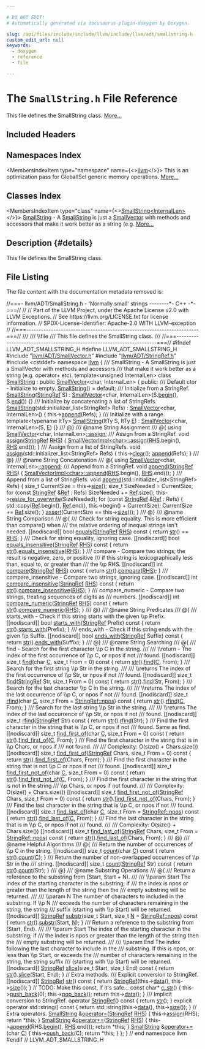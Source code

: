 ```yaml
---

# DO NOT EDIT!
# Automatically generated via docusaurus-plugin-doxygen by Doxygen.

slug: /api/files/include/include/llvm/include/llvm/adt/smallstring-h
custom_edit_url: null
keywords:
  - doxygen
  - reference
  - file

---
```





# The `SmallString.h` File Reference

<DoxygenPage pluginConfig={pluginConfig}>

This file defines the SmallString class. <a href="#details">More...</a>

## Included Headers

<IncludesList>
<IncludesListItem
  filePath="llvm/ADT/SmallVector.h"
  permalink="/docs/api/files/include/include/llvm/include/llvm/adt/smallvector-h"
  isLocal="true" />
<IncludesListItem
  filePath="llvm/ADT/StringRef.h"
  permalink="/docs/api/files/include/include/llvm/include/llvm/adt/stringref-h"
  isLocal="true" />
<IncludesListItem
  filePath="cstddef"
  permalink=""
  isLocal="false" />
</IncludesList>

## Namespaces Index

<MembersIndex>

<MembersIndexItem
  type="namespace"
  name={<><a href="/docs/api/namespaces/llvm">llvm</a></>}>
This is an optimization pass for GlobalISel generic memory operations. <a href="/docs/api/namespaces/llvm/#details">More...</a>
</MembersIndexItem>

</MembersIndex>

## Classes Index

<MembersIndex>

<MembersIndexItem
  type="class"
  name={<><a href="/docs/api/classes/llvm/smallstring">SmallString&lt;InternalLen&gt;</a></>}>
<a href="/docs/api/classes/llvm/smallstring">SmallString</a> - A <a href="/docs/api/classes/llvm/smallstring">SmallString</a> is just a <a href="/docs/api/classes/llvm/smallvector">SmallVector</a> with methods and accessors that make it work better as a string (e.g. <a href="/docs/api/classes/llvm/smallstring/#details">More...</a>
</MembersIndexItem>

</MembersIndex>

## Description {#details}

This file defines the SmallString class.

## File Listing

The file content with the documentation metadata removed is:

<ProgramListing>

<Link id="l00001" /><CodeLine lineNumber="1"><Highlight kind="comment">//===- llvm/ADT/SmallString.h - &#39;Normally small&#39; strings --------&#42;- C++ -&#42;-===//</Highlight><Highlight kind="normal"></Highlight></CodeLine>
<Link id="l00002" /><CodeLine lineNumber="2"><Highlight kind="normal"></Highlight><Highlight kind="comment">//</Highlight><Highlight kind="normal"></Highlight></CodeLine>
<Link id="l00003" /><CodeLine lineNumber="3"><Highlight kind="normal"></Highlight><Highlight kind="comment">// Part of the LLVM Project, under the Apache License v2.0 with LLVM Exceptions.</Highlight><Highlight kind="normal"></Highlight></CodeLine>
<Link id="l00004" /><CodeLine lineNumber="4"><Highlight kind="normal"></Highlight><Highlight kind="comment">// See https://llvm.org/LICENSE.txt for license information.</Highlight><Highlight kind="normal"></Highlight></CodeLine>
<Link id="l00005" /><CodeLine lineNumber="5"><Highlight kind="normal"></Highlight><Highlight kind="comment">// SPDX-License-Identifier: Apache-2.0 WITH LLVM-exception</Highlight><Highlight kind="normal"></Highlight></CodeLine>
<Link id="l00006" /><CodeLine lineNumber="6"><Highlight kind="normal"></Highlight><Highlight kind="comment">//</Highlight><Highlight kind="normal"></Highlight></CodeLine>
<Link id="l00007" /><CodeLine lineNumber="7"><Highlight kind="normal"></Highlight><Highlight kind="comment">//===----------------------------------------------------------------------===//</Highlight><Highlight kind="comment"></Highlight></CodeLine>
<Link id="l00008" /><CodeLine lineNumber="8"><Highlight kind="comment">///</Highlight></CodeLine>
<Link id="l00009" /><CodeLine lineNumber="9"><Highlight kind="comment">/// \\file</Highlight></CodeLine>
<Link id="l00010" /><CodeLine lineNumber="10"><Highlight kind="comment">/// This file defines the SmallString class.</Highlight></CodeLine>
<Link id="l00011" /><CodeLine lineNumber="11"><Highlight kind="comment">///</Highlight><Highlight kind="normal"></Highlight></CodeLine>
<Link id="l00012" /><CodeLine lineNumber="12"><Highlight kind="normal"></Highlight><Highlight kind="comment">//===----------------------------------------------------------------------===//</Highlight><Highlight kind="normal"></Highlight></CodeLine>
<Link id="l00013" /><CodeLine lineNumber="13"><Highlight kind="normal"></Highlight></CodeLine>
<Link id="l00014" /><CodeLine lineNumber="14"><Highlight kind="normal"></Highlight><Highlight kind="preprocessor">#ifndef LLVM&#95;ADT&#95;SMALLSTRING&#95;H</Highlight><Highlight kind="normal"></Highlight></CodeLine>
<Link id="l00015" /><CodeLine lineNumber="15"><Highlight kind="normal"></Highlight><Highlight kind="preprocessor">#define LLVM&#95;ADT&#95;SMALLSTRING&#95;H</Highlight><Highlight kind="normal"></Highlight></CodeLine>
<Link id="l00016" /><CodeLine lineNumber="16"><Highlight kind="normal"></Highlight></CodeLine>
<Link id="l00017" /><CodeLine lineNumber="17"><Highlight kind="normal"></Highlight><Highlight kind="preprocessor">#include &quot;<a href="/docs/api/files/include/include/llvm/include/llvm/adt/smallvector-h">llvm/ADT/SmallVector.h</a>&quot;</Highlight><Highlight kind="normal"></Highlight></CodeLine>
<Link id="l00018" /><CodeLine lineNumber="18"><Highlight kind="normal"></Highlight><Highlight kind="preprocessor">#include &quot;<a href="/docs/api/files/include/include/llvm/include/llvm/adt/stringref-h">llvm/ADT/StringRef.h</a>&quot;</Highlight><Highlight kind="normal"></Highlight></CodeLine>
<Link id="l00019" /><CodeLine lineNumber="19"><Highlight kind="normal"></Highlight><Highlight kind="preprocessor">#include &lt;cstddef&gt;</Highlight><Highlight kind="normal"></Highlight></CodeLine>
<Link id="l00020" /><CodeLine lineNumber="20"><Highlight kind="normal"></Highlight></CodeLine>
<Link id="l00021" /><CodeLine lineNumber="21"><Highlight kind="normal"></Highlight><Highlight kind="keyword">namespace </Highlight><Highlight kind="normal"><a href="/docs/api/namespaces/llvm">llvm</a> &#123;</Highlight></CodeLine>
<Link id="l00022" /><CodeLine lineNumber="22"><Highlight kind="normal"></Highlight><Highlight kind="comment"></Highlight></CodeLine>
<Link id="l00023" /><CodeLine lineNumber="23"><Highlight kind="comment">/// SmallString - A SmallString is just a SmallVector with methods and accessors</Highlight></CodeLine>
<Link id="l00024" /><CodeLine lineNumber="24"><Highlight kind="comment">/// that make it work better as a string (e.g. operator+ etc).</Highlight><Highlight kind="normal"></Highlight></CodeLine>
<Link id="l00025" /><CodeLine lineNumber="25"><Highlight kind="normal"></Highlight><Highlight kind="keyword">template</Highlight><Highlight kind="normal">&lt;</Highlight><Highlight kind="keywordtype">unsigned</Highlight><Highlight kind="normal"> InternalLen&gt;</Highlight></CodeLine>
<Link id="l00026" /><CodeLine lineNumber="26" lineLink="/docs/api/classes/llvm/smallstring"><Highlight kind="normal"></Highlight><Highlight kind="keyword">class </Highlight><Highlight kind="normal"><a href="/docs/api/classes/llvm/smallstring/#a5a87b6df67deb0ab86a26be681811eed">SmallString</a> : </Highlight><Highlight kind="keyword">public</Highlight><Highlight kind="normal"> <a href="/docs/api/classes/llvm/smallvector/#a3c60758d71502ce394548f12077937ea">SmallVector</a>&lt;char, InternalLen&gt; &#123;</Highlight></CodeLine>
<Link id="l00027" /><CodeLine lineNumber="27"><Highlight kind="normal"></Highlight><Highlight kind="keyword">public</Highlight><Highlight kind="normal">:</Highlight><Highlight kind="comment"></Highlight></CodeLine>
<Link id="l00028" /><CodeLine lineNumber="28"><Highlight kind="comment">  /// Default ctor - Initialize to empty.</Highlight><Highlight kind="normal"></Highlight></CodeLine>
<Link id="l00029" /><CodeLine lineNumber="29" lineLink="/docs/api/classes/llvm/smallstring/#a5a87b6df67deb0ab86a26be681811eed"><Highlight kind="normal">  <a href="/docs/api/classes/llvm/smallstring/#a5a87b6df67deb0ab86a26be681811eed">SmallString</a>() = </Highlight><Highlight kind="keywordflow">default</Highlight><Highlight kind="normal">;</Highlight></CodeLine>
<Link id="l00030" /><CodeLine lineNumber="30"><Highlight kind="normal"></Highlight><Highlight kind="comment"></Highlight></CodeLine>
<Link id="l00031" /><CodeLine lineNumber="31"><Highlight kind="comment">  /// Initialize from a StringRef.</Highlight><Highlight kind="normal"></Highlight></CodeLine>
<Link id="l00032" /><CodeLine lineNumber="32" lineLink="/docs/api/classes/llvm/smallstring/#a323c9b7cc38fba25a59541b4c9336c62"><Highlight kind="normal">  <a href="/docs/api/classes/llvm/smallstring/#a323c9b7cc38fba25a59541b4c9336c62">SmallString</a>(<a href="/docs/api/classes/llvm/stringref">StringRef</a> S) : <a href="/docs/api/classes/llvm/smallvector/#a3c60758d71502ce394548f12077937ea">SmallVector</a>&lt;char, InternalLen&gt;(S.<a href="/docs/api/classes/llvm/smallvectortemplatecommon/#a8a045d250952c0867382a9840ee18fdf">begin</a>(), S.<a href="/docs/api/classes/llvm/smallvectortemplatecommon/#a075e34e98605d0e7c289763a104869ac">end</a>()) &#123;&#125;</Highlight></CodeLine>
<Link id="l00033" /><CodeLine lineNumber="33"><Highlight kind="normal"></Highlight><Highlight kind="comment"></Highlight></CodeLine>
<Link id="l00034" /><CodeLine lineNumber="34"><Highlight kind="comment">  /// Initialize by concatenating a list of StringRefs.</Highlight><Highlight kind="normal"></Highlight></CodeLine>
<Link id="l00035" /><CodeLine lineNumber="35" lineLink="/docs/api/classes/llvm/smallstring/#af5506265736f3dd65b69c378a216aa6a"><Highlight kind="normal">  <a href="/docs/api/classes/llvm/smallstring/#af5506265736f3dd65b69c378a216aa6a">SmallString</a>(std::initializer&#95;list&lt;StringRef&gt; Refs)</Highlight></CodeLine>
<Link id="l00036" /><CodeLine lineNumber="36"><Highlight kind="normal">      : <a href="/docs/api/classes/llvm/smallvector/#a3c60758d71502ce394548f12077937ea">SmallVector</a>&lt;char, InternalLen&gt;() &#123;</Highlight></CodeLine>
<Link id="l00037" /><CodeLine lineNumber="37"><Highlight kind="normal">    this-&gt;<a href="/docs/api/classes/llvm/smallstring/#ac22cf1a1c08b7ccaefc51508536312a4">append</a>(Refs);</Highlight></CodeLine>
<Link id="l00038" /><CodeLine lineNumber="38"><Highlight kind="normal">  &#125;</Highlight></CodeLine>
<Link id="l00039" /><CodeLine lineNumber="39"><Highlight kind="normal"></Highlight><Highlight kind="comment"></Highlight></CodeLine>
<Link id="l00040" /><CodeLine lineNumber="40"><Highlight kind="comment">  /// Initialize with a range.</Highlight><Highlight kind="normal"></Highlight></CodeLine>
<Link id="l00041" /><CodeLine lineNumber="41"><Highlight kind="normal">  </Highlight><Highlight kind="keyword">template</Highlight><Highlight kind="normal">&lt;</Highlight><Highlight kind="keyword">typename</Highlight><Highlight kind="normal"> ItTy&gt;</Highlight></CodeLine>
<Link id="l00042" /><CodeLine lineNumber="42" lineLink="/docs/api/classes/llvm/smallstring/#ac364a1bda29082a5d72c80f79256a677"><Highlight kind="normal">  <a href="/docs/api/classes/llvm/smallstring/#ac364a1bda29082a5d72c80f79256a677">SmallString</a>(ItTy S, ItTy <a href="/docs/api/files/lib/lib/ir/builtingcs-cpp/#abb2b3a60ccc38a28239e19a1646e0c8a">E</a>) : <a href="/docs/api/classes/llvm/smallvector/#a3c60758d71502ce394548f12077937ea">SmallVector</a>&lt;char, InternalLen&gt;(S, <a href="/docs/api/files/lib/lib/ir/builtingcs-cpp/#abb2b3a60ccc38a28239e19a1646e0c8a">E</a>) &#123;&#125;</Highlight></CodeLine>
<Link id="l00043" /><CodeLine lineNumber="43"><Highlight kind="normal"></Highlight><Highlight kind="comment"></Highlight></CodeLine>
<Link id="l00044" /><CodeLine lineNumber="44"><Highlight kind="comment">  /// @&#125;</Highlight></CodeLine>
<Link id="l00045" /><CodeLine lineNumber="45"><Highlight kind="comment">  /// @name String Assignment</Highlight></CodeLine>
<Link id="l00046" /><CodeLine lineNumber="46"><Highlight kind="comment">  /// @&#123;</Highlight><Highlight kind="normal"></Highlight></CodeLine>
<Link id="l00047" /><CodeLine lineNumber="47"><Highlight kind="normal"></Highlight></CodeLine>
<Link id="l00048" /><CodeLine lineNumber="48"><Highlight kind="normal">  </Highlight><Highlight kind="keyword">using </Highlight><Highlight kind="normal"><a href="/docs/api/classes/llvm/smallvector">SmallVector</a>&lt;char, InternalLen&gt;<a href="/docs/api/classes/llvm/smallstring/#aaa43ee1aca8e227bc01f1d8074d8742f">::assign</a>;</Highlight></CodeLine>
<Link id="l00049" /><CodeLine lineNumber="49"><Highlight kind="normal"></Highlight><Highlight kind="comment"></Highlight></CodeLine>
<Link id="l00050" /><CodeLine lineNumber="50"><Highlight kind="comment">  /// Assign from a StringRef.</Highlight><Highlight kind="normal"></Highlight></CodeLine>
<Link id="l00051" /><CodeLine lineNumber="51" lineLink="/docs/api/classes/llvm/smallstring/#aaa43ee1aca8e227bc01f1d8074d8742f"><Highlight kind="normal">  </Highlight><Highlight kind="keywordtype">void</Highlight><Highlight kind="normal"> <a href="/docs/api/classes/llvm/smallstring/#aaa43ee1aca8e227bc01f1d8074d8742f">assign</a>(<a href="/docs/api/classes/llvm/stringref">StringRef</a> <a href="/docs/api/files/lib/lib/target/lib/target/x86/x86partialreduction-cpp/#a87b8bfbbe9d8f7146d7f20a5fb42efd0">RHS</a>) &#123;</Highlight></CodeLine>
<Link id="l00052" /><CodeLine lineNumber="52"><Highlight kind="normal">    <a href="/docs/api/classes/llvm/smallvectorimpl/#a38c50aa8e3e9588f4f968c2e03a0cee0">SmallVectorImpl&lt;char&gt;::assign</a>(<a href="/docs/api/files/lib/lib/target/lib/target/x86/x86partialreduction-cpp/#a87b8bfbbe9d8f7146d7f20a5fb42efd0">RHS</a>.begin(), <a href="/docs/api/files/lib/lib/target/lib/target/x86/x86partialreduction-cpp/#a87b8bfbbe9d8f7146d7f20a5fb42efd0">RHS</a>.end());</Highlight></CodeLine>
<Link id="l00053" /><CodeLine lineNumber="53"><Highlight kind="normal">  &#125;</Highlight></CodeLine>
<Link id="l00054" /><CodeLine lineNumber="54"><Highlight kind="normal"></Highlight><Highlight kind="comment"></Highlight></CodeLine>
<Link id="l00055" /><CodeLine lineNumber="55"><Highlight kind="comment">  /// Assign from a list of StringRefs.</Highlight><Highlight kind="normal"></Highlight></CodeLine>
<Link id="l00056" /><CodeLine lineNumber="56" lineLink="/docs/api/classes/llvm/smallstring/#a58c641ba5b6900af15d20bb4faee9365"><Highlight kind="normal">  </Highlight><Highlight kind="keywordtype">void</Highlight><Highlight kind="normal"> <a href="/docs/api/classes/llvm/smallstring/#a58c641ba5b6900af15d20bb4faee9365">assign</a>(std::initializer&#95;list&lt;StringRef&gt; Refs) &#123;</Highlight></CodeLine>
<Link id="l00057" /><CodeLine lineNumber="57"><Highlight kind="normal">    this-&gt;<a href="/docs/api/classes/llvm/smallvectorimpl/#aac0ea55010b7b1a301e65a0baea057aa">clear</a>();</Highlight></CodeLine>
<Link id="l00058" /><CodeLine lineNumber="58"><Highlight kind="normal">    <a href="/docs/api/classes/llvm/smallstring/#ac22cf1a1c08b7ccaefc51508536312a4">append</a>(Refs);</Highlight></CodeLine>
<Link id="l00059" /><CodeLine lineNumber="59"><Highlight kind="normal">  &#125;</Highlight></CodeLine>
<Link id="l00060" /><CodeLine lineNumber="60"><Highlight kind="normal"></Highlight><Highlight kind="comment"></Highlight></CodeLine>
<Link id="l00061" /><CodeLine lineNumber="61"><Highlight kind="comment">  /// @&#125;</Highlight></CodeLine>
<Link id="l00062" /><CodeLine lineNumber="62"><Highlight kind="comment">  /// @name String Concatenation</Highlight></CodeLine>
<Link id="l00063" /><CodeLine lineNumber="63"><Highlight kind="comment">  /// @&#123;</Highlight><Highlight kind="normal"></Highlight></CodeLine>
<Link id="l00064" /><CodeLine lineNumber="64"><Highlight kind="normal"></Highlight></CodeLine>
<Link id="l00065" /><CodeLine lineNumber="65"><Highlight kind="normal">  </Highlight><Highlight kind="keyword">using </Highlight><Highlight kind="normal"><a href="/docs/api/classes/llvm/smallvector">SmallVector</a>&lt;char, InternalLen&gt;<a href="/docs/api/classes/llvm/smallstring/#ac22cf1a1c08b7ccaefc51508536312a4">::append</a>;</Highlight></CodeLine>
<Link id="l00066" /><CodeLine lineNumber="66"><Highlight kind="normal"></Highlight><Highlight kind="comment"></Highlight></CodeLine>
<Link id="l00067" /><CodeLine lineNumber="67"><Highlight kind="comment">  /// Append from a StringRef.</Highlight><Highlight kind="normal"></Highlight></CodeLine>
<Link id="l00068" /><CodeLine lineNumber="68" lineLink="/docs/api/classes/llvm/smallstring/#ac22cf1a1c08b7ccaefc51508536312a4"><Highlight kind="normal">  </Highlight><Highlight kind="keywordtype">void</Highlight><Highlight kind="normal"> <a href="/docs/api/classes/llvm/smallstring/#ac22cf1a1c08b7ccaefc51508536312a4">append</a>(<a href="/docs/api/classes/llvm/stringref">StringRef</a> <a href="/docs/api/files/lib/lib/target/lib/target/x86/x86partialreduction-cpp/#a87b8bfbbe9d8f7146d7f20a5fb42efd0">RHS</a>) &#123;</Highlight></CodeLine>
<Link id="l00069" /><CodeLine lineNumber="69"><Highlight kind="normal">    <a href="/docs/api/classes/llvm/smallvectorimpl/#a7efd1f0c1206d95e4fe01a9b49a57b82">SmallVectorImpl&lt;char&gt;::append</a>(<a href="/docs/api/files/lib/lib/target/lib/target/x86/x86partialreduction-cpp/#a87b8bfbbe9d8f7146d7f20a5fb42efd0">RHS</a>.begin(), <a href="/docs/api/files/lib/lib/target/lib/target/x86/x86partialreduction-cpp/#a87b8bfbbe9d8f7146d7f20a5fb42efd0">RHS</a>.end());</Highlight></CodeLine>
<Link id="l00070" /><CodeLine lineNumber="70"><Highlight kind="normal">  &#125;</Highlight></CodeLine>
<Link id="l00071" /><CodeLine lineNumber="71"><Highlight kind="normal"></Highlight><Highlight kind="comment"></Highlight></CodeLine>
<Link id="l00072" /><CodeLine lineNumber="72"><Highlight kind="comment">  /// Append from a list of StringRefs.</Highlight><Highlight kind="normal"></Highlight></CodeLine>
<Link id="l00073" /><CodeLine lineNumber="73" lineLink="/docs/api/classes/llvm/smallstring/#a971504411945012a55fb2b0896bd8bd1"><Highlight kind="normal">  </Highlight><Highlight kind="keywordtype">void</Highlight><Highlight kind="normal"> <a href="/docs/api/classes/llvm/smallstring/#a971504411945012a55fb2b0896bd8bd1">append</a>(std::initializer&#95;list&lt;StringRef&gt; Refs) &#123;</Highlight></CodeLine>
<Link id="l00074" /><CodeLine lineNumber="74"><Highlight kind="normal">    </Highlight><Highlight kind="keywordtype">size&#95;t</Highlight><Highlight kind="normal"> CurrentSize = this-&gt;<a href="/docs/api/files/lib/lib/target/lib/target/nvptx/nvvmreflect-cpp/#ac934769d93af95250952646a3829df4c">size</a>();</Highlight></CodeLine>
<Link id="l00075" /><CodeLine lineNumber="75"><Highlight kind="normal">    </Highlight><Highlight kind="keywordtype">size&#95;t</Highlight><Highlight kind="normal"> SizeNeeded = CurrentSize;</Highlight></CodeLine>
<Link id="l00076" /><CodeLine lineNumber="76"><Highlight kind="normal">    </Highlight><Highlight kind="keywordflow">for</Highlight><Highlight kind="normal"> (</Highlight><Highlight kind="keyword">const</Highlight><Highlight kind="normal"> <a href="/docs/api/classes/llvm/stringref">StringRef</a> &amp;<a href="/docs/api/namespaces/llvm/#a9db8c44b250b90e3ab7e4d144e7c9c2ea60baadb22e80b147e4885ad16760e569">Ref</a> : Refs)</Highlight></CodeLine>
<Link id="l00077" /><CodeLine lineNumber="77"><Highlight kind="normal">      SizeNeeded += <a href="/docs/api/namespaces/llvm/#a9db8c44b250b90e3ab7e4d144e7c9c2ea60baadb22e80b147e4885ad16760e569">Ref</a>.size();</Highlight></CodeLine>
<Link id="l00078" /><CodeLine lineNumber="78"><Highlight kind="normal">    this-&gt;<a href="/docs/api/classes/llvm/smallvectorimpl/#a061dce43d38a8693a30aa71027b7eaad">resize&#95;for&#95;overwrite</a>(SizeNeeded);</Highlight></CodeLine>
<Link id="l00079" /><CodeLine lineNumber="79"><Highlight kind="normal">    </Highlight><Highlight kind="keywordflow">for</Highlight><Highlight kind="normal"> (</Highlight><Highlight kind="keyword">const</Highlight><Highlight kind="normal"> <a href="/docs/api/classes/llvm/stringref">StringRef</a> &amp;<a href="/docs/api/namespaces/llvm/#a9db8c44b250b90e3ab7e4d144e7c9c2ea60baadb22e80b147e4885ad16760e569">Ref</a> : Refs) &#123;</Highlight></CodeLine>
<Link id="l00080" /><CodeLine lineNumber="80"><Highlight kind="normal">      std::copy(<a href="/docs/api/namespaces/llvm/#a9db8c44b250b90e3ab7e4d144e7c9c2ea60baadb22e80b147e4885ad16760e569">Ref</a>.begin(), <a href="/docs/api/namespaces/llvm/#a9db8c44b250b90e3ab7e4d144e7c9c2ea60baadb22e80b147e4885ad16760e569">Ref</a>.end(), this-&gt;begin() + CurrentSize);</Highlight></CodeLine>
<Link id="l00081" /><CodeLine lineNumber="81"><Highlight kind="normal">      CurrentSize += <a href="/docs/api/namespaces/llvm/#a9db8c44b250b90e3ab7e4d144e7c9c2ea60baadb22e80b147e4885ad16760e569">Ref</a>.size();</Highlight></CodeLine>
<Link id="l00082" /><CodeLine lineNumber="82"><Highlight kind="normal">    &#125;</Highlight></CodeLine>
<Link id="l00083" /><CodeLine lineNumber="83"><Highlight kind="normal">    <a href="/docs/api/files/lib/lib/target/lib/target/amdgpu/silowercontrolflow-cpp/#a4868c5d81c5ccc98c47aeab6244346a0">assert</a>(CurrentSize == this-&gt;<a href="/docs/api/files/lib/lib/target/lib/target/nvptx/nvvmreflect-cpp/#ac934769d93af95250952646a3829df4c">size</a>());</Highlight></CodeLine>
<Link id="l00084" /><CodeLine lineNumber="84"><Highlight kind="normal">  &#125;</Highlight></CodeLine>
<Link id="l00085" /><CodeLine lineNumber="85"><Highlight kind="normal"></Highlight><Highlight kind="comment"></Highlight></CodeLine>
<Link id="l00086" /><CodeLine lineNumber="86"><Highlight kind="comment">  /// @&#125;</Highlight></CodeLine>
<Link id="l00087" /><CodeLine lineNumber="87"><Highlight kind="comment">  /// @name String Comparison</Highlight></CodeLine>
<Link id="l00088" /><CodeLine lineNumber="88"><Highlight kind="comment">  /// @&#123;</Highlight><Highlight kind="normal"></Highlight></CodeLine>
<Link id="l00089" /><CodeLine lineNumber="89"><Highlight kind="normal"></Highlight><Highlight kind="comment"></Highlight></CodeLine>
<Link id="l00090" /><CodeLine lineNumber="90"><Highlight kind="comment">  /// Check for string equality.  This is more efficient than compare() when</Highlight></CodeLine>
<Link id="l00091" /><CodeLine lineNumber="91"><Highlight kind="comment">  /// the relative ordering of inequal strings isn&#39;t needed.</Highlight><Highlight kind="normal"></Highlight></CodeLine>
<Link id="l00092" /><CodeLine lineNumber="92" lineLink="/docs/api/classes/llvm/smallstring/#a76161f70e45106ec0f5eb486b511d5be"><Highlight kind="normal">  &#91;&#91;nodiscard&#93;&#93; </Highlight><Highlight kind="keywordtype">bool</Highlight><Highlight kind="normal"> <a href="/docs/api/classes/llvm/smallstring/#a76161f70e45106ec0f5eb486b511d5be">equals</a>(<a href="/docs/api/classes/llvm/stringref">StringRef</a> <a href="/docs/api/files/lib/lib/target/lib/target/x86/x86partialreduction-cpp/#a87b8bfbbe9d8f7146d7f20a5fb42efd0">RHS</a>)</Highlight><Highlight kind="keyword"> const </Highlight><Highlight kind="normal">&#123; </Highlight><Highlight kind="keywordflow">return</Highlight><Highlight kind="normal"> <a href="/docs/api/classes/llvm/smallstring/#af5dd7241878be5eed07736eb156bb10b">str</a>() == <a href="/docs/api/files/lib/lib/target/lib/target/x86/x86partialreduction-cpp/#a87b8bfbbe9d8f7146d7f20a5fb42efd0">RHS</a>; &#125;</Highlight></CodeLine>
<Link id="l00093" /><CodeLine lineNumber="93"><Highlight kind="normal"></Highlight><Highlight kind="comment"></Highlight></CodeLine>
<Link id="l00094" /><CodeLine lineNumber="94"><Highlight kind="comment">  /// Check for string equality, ignoring case.</Highlight><Highlight kind="normal"></Highlight></CodeLine>
<Link id="l00095" /><CodeLine lineNumber="95" lineLink="/docs/api/classes/llvm/smallstring/#ab2316bb8a6ff1ce90efe6cff6d32c3f3"><Highlight kind="normal">  &#91;&#91;nodiscard&#93;&#93; </Highlight><Highlight kind="keywordtype">bool</Highlight><Highlight kind="normal"> <a href="/docs/api/classes/llvm/smallstring/#ab2316bb8a6ff1ce90efe6cff6d32c3f3">equals&#95;insensitive</a>(<a href="/docs/api/classes/llvm/stringref">StringRef</a> <a href="/docs/api/files/lib/lib/target/lib/target/x86/x86partialreduction-cpp/#a87b8bfbbe9d8f7146d7f20a5fb42efd0">RHS</a>)</Highlight><Highlight kind="keyword"> const </Highlight><Highlight kind="normal">&#123;</Highlight></CodeLine>
<Link id="l00096" /><CodeLine lineNumber="96"><Highlight kind="normal">    </Highlight><Highlight kind="keywordflow">return</Highlight><Highlight kind="normal"> <a href="/docs/api/classes/llvm/smallstring/#af5dd7241878be5eed07736eb156bb10b">str</a>().<a href="/docs/api/classes/llvm/stringref/#ae46058c90a3c703357331a6501b32f1c">equals&#95;insensitive</a>(<a href="/docs/api/files/lib/lib/target/lib/target/x86/x86partialreduction-cpp/#a87b8bfbbe9d8f7146d7f20a5fb42efd0">RHS</a>);</Highlight></CodeLine>
<Link id="l00097" /><CodeLine lineNumber="97"><Highlight kind="normal">  &#125;</Highlight></CodeLine>
<Link id="l00098" /><CodeLine lineNumber="98"><Highlight kind="normal"></Highlight><Highlight kind="comment"></Highlight></CodeLine>
<Link id="l00099" /><CodeLine lineNumber="99"><Highlight kind="comment">  /// compare - Compare two strings; the result is negative, zero, or positive</Highlight></CodeLine>
<Link id="l00100" /><CodeLine lineNumber="100"><Highlight kind="comment">  /// if this string is lexicographically less than, equal to, or greater than</Highlight></CodeLine>
<Link id="l00101" /><CodeLine lineNumber="101"><Highlight kind="comment">  /// the \\p RHS.</Highlight><Highlight kind="normal"></Highlight></CodeLine>
<Link id="l00102" /><CodeLine lineNumber="102" lineLink="/docs/api/classes/llvm/smallstring/#ab92cd5fe523c73c94aafcd295688606c"><Highlight kind="normal">  &#91;&#91;nodiscard&#93;&#93; </Highlight><Highlight kind="keywordtype">int</Highlight><Highlight kind="normal"> <a href="/docs/api/classes/llvm/smallstring/#ab92cd5fe523c73c94aafcd295688606c">compare</a>(<a href="/docs/api/classes/llvm/stringref">StringRef</a> <a href="/docs/api/files/lib/lib/target/lib/target/x86/x86partialreduction-cpp/#a87b8bfbbe9d8f7146d7f20a5fb42efd0">RHS</a>)</Highlight><Highlight kind="keyword"> const </Highlight><Highlight kind="normal">&#123; </Highlight><Highlight kind="keywordflow">return</Highlight><Highlight kind="normal"> <a href="/docs/api/classes/llvm/smallstring/#af5dd7241878be5eed07736eb156bb10b">str</a>().<a href="/docs/api/classes/llvm/stringref/#ae0c6424784f132b91eb387a3ee0b57c9">compare</a>(<a href="/docs/api/files/lib/lib/target/lib/target/x86/x86partialreduction-cpp/#a87b8bfbbe9d8f7146d7f20a5fb42efd0">RHS</a>); &#125;</Highlight></CodeLine>
<Link id="l00103" /><CodeLine lineNumber="103"><Highlight kind="normal"></Highlight><Highlight kind="comment"></Highlight></CodeLine>
<Link id="l00104" /><CodeLine lineNumber="104"><Highlight kind="comment">  /// compare&#95;insensitive - Compare two strings, ignoring case.</Highlight><Highlight kind="normal"></Highlight></CodeLine>
<Link id="l00105" /><CodeLine lineNumber="105" lineLink="/docs/api/classes/llvm/smallstring/#ac66bfad9caed191bc784a03cf248ef0c"><Highlight kind="normal">  &#91;&#91;nodiscard&#93;&#93; </Highlight><Highlight kind="keywordtype">int</Highlight><Highlight kind="normal"> <a href="/docs/api/classes/llvm/smallstring/#ac66bfad9caed191bc784a03cf248ef0c">compare&#95;insensitive</a>(<a href="/docs/api/classes/llvm/stringref">StringRef</a> <a href="/docs/api/files/lib/lib/target/lib/target/x86/x86partialreduction-cpp/#a87b8bfbbe9d8f7146d7f20a5fb42efd0">RHS</a>)</Highlight><Highlight kind="keyword"> const </Highlight><Highlight kind="normal">&#123;</Highlight></CodeLine>
<Link id="l00106" /><CodeLine lineNumber="106"><Highlight kind="normal">    </Highlight><Highlight kind="keywordflow">return</Highlight><Highlight kind="normal"> <a href="/docs/api/classes/llvm/smallstring/#af5dd7241878be5eed07736eb156bb10b">str</a>().<a href="/docs/api/classes/llvm/stringref/#ae9c79bda245d64ef5df420f94ec4bbd1">compare&#95;insensitive</a>(<a href="/docs/api/files/lib/lib/target/lib/target/x86/x86partialreduction-cpp/#a87b8bfbbe9d8f7146d7f20a5fb42efd0">RHS</a>);</Highlight></CodeLine>
<Link id="l00107" /><CodeLine lineNumber="107"><Highlight kind="normal">  &#125;</Highlight></CodeLine>
<Link id="l00108" /><CodeLine lineNumber="108"><Highlight kind="normal"></Highlight><Highlight kind="comment"></Highlight></CodeLine>
<Link id="l00109" /><CodeLine lineNumber="109"><Highlight kind="comment">  /// compare&#95;numeric - Compare two strings, treating sequences of digits as</Highlight></CodeLine>
<Link id="l00110" /><CodeLine lineNumber="110"><Highlight kind="comment">  /// numbers.</Highlight><Highlight kind="normal"></Highlight></CodeLine>
<Link id="l00111" /><CodeLine lineNumber="111" lineLink="/docs/api/classes/llvm/smallstring/#ab5dc6cbb11edaab17e562193d8ab71ac"><Highlight kind="normal">  &#91;&#91;nodiscard&#93;&#93; </Highlight><Highlight kind="keywordtype">int</Highlight><Highlight kind="normal"> <a href="/docs/api/classes/llvm/smallstring/#ab5dc6cbb11edaab17e562193d8ab71ac">compare&#95;numeric</a>(<a href="/docs/api/classes/llvm/stringref">StringRef</a> <a href="/docs/api/files/lib/lib/target/lib/target/x86/x86partialreduction-cpp/#a87b8bfbbe9d8f7146d7f20a5fb42efd0">RHS</a>)</Highlight><Highlight kind="keyword"> const </Highlight><Highlight kind="normal">&#123;</Highlight></CodeLine>
<Link id="l00112" /><CodeLine lineNumber="112"><Highlight kind="normal">    </Highlight><Highlight kind="keywordflow">return</Highlight><Highlight kind="normal"> <a href="/docs/api/classes/llvm/smallstring/#af5dd7241878be5eed07736eb156bb10b">str</a>().<a href="/docs/api/classes/llvm/stringref/#a8a3989cbad7cca2a86cb7d3a0627748b">compare&#95;numeric</a>(<a href="/docs/api/files/lib/lib/target/lib/target/x86/x86partialreduction-cpp/#a87b8bfbbe9d8f7146d7f20a5fb42efd0">RHS</a>);</Highlight></CodeLine>
<Link id="l00113" /><CodeLine lineNumber="113"><Highlight kind="normal">  &#125;</Highlight></CodeLine>
<Link id="l00114" /><CodeLine lineNumber="114"><Highlight kind="normal"></Highlight><Highlight kind="comment"></Highlight></CodeLine>
<Link id="l00115" /><CodeLine lineNumber="115"><Highlight kind="comment">  /// @&#125;</Highlight></CodeLine>
<Link id="l00116" /><CodeLine lineNumber="116"><Highlight kind="comment">  /// @name String Predicates</Highlight></CodeLine>
<Link id="l00117" /><CodeLine lineNumber="117"><Highlight kind="comment">  /// @&#123;</Highlight><Highlight kind="normal"></Highlight></CodeLine>
<Link id="l00118" /><CodeLine lineNumber="118"><Highlight kind="normal"></Highlight><Highlight kind="comment"></Highlight></CodeLine>
<Link id="l00119" /><CodeLine lineNumber="119"><Highlight kind="comment">  /// starts&#95;with - Check if this string starts with the given \\p Prefix.</Highlight><Highlight kind="normal"></Highlight></CodeLine>
<Link id="l00120" /><CodeLine lineNumber="120" lineLink="/docs/api/classes/llvm/smallstring/#ab9e30dda46fe2b20cf00b33ee9efb3c4"><Highlight kind="normal">  &#91;&#91;nodiscard&#93;&#93; </Highlight><Highlight kind="keywordtype">bool</Highlight><Highlight kind="normal"> <a href="/docs/api/classes/llvm/smallstring/#ab9e30dda46fe2b20cf00b33ee9efb3c4">starts&#95;with</a>(<a href="/docs/api/classes/llvm/stringref">StringRef</a> Prefix)</Highlight><Highlight kind="keyword"> const </Highlight><Highlight kind="normal">&#123;</Highlight></CodeLine>
<Link id="l00121" /><CodeLine lineNumber="121"><Highlight kind="normal">    </Highlight><Highlight kind="keywordflow">return</Highlight><Highlight kind="normal"> <a href="/docs/api/classes/llvm/smallstring/#af5dd7241878be5eed07736eb156bb10b">str</a>().<a href="/docs/api/classes/llvm/stringref/#a2cd8968ff703aaeb395dcd63f6805ff1">starts&#95;with</a>(Prefix);</Highlight></CodeLine>
<Link id="l00122" /><CodeLine lineNumber="122"><Highlight kind="normal">  &#125;</Highlight></CodeLine>
<Link id="l00123" /><CodeLine lineNumber="123"><Highlight kind="normal"></Highlight><Highlight kind="comment"></Highlight></CodeLine>
<Link id="l00124" /><CodeLine lineNumber="124"><Highlight kind="comment">  /// ends&#95;with - Check if this string ends with the given \\p Suffix.</Highlight><Highlight kind="normal"></Highlight></CodeLine>
<Link id="l00125" /><CodeLine lineNumber="125" lineLink="/docs/api/classes/llvm/smallstring/#a6f1b0c312b24ebd6db62d9612a466f46"><Highlight kind="normal">  &#91;&#91;nodiscard&#93;&#93; </Highlight><Highlight kind="keywordtype">bool</Highlight><Highlight kind="normal"> <a href="/docs/api/classes/llvm/smallstring/#a6f1b0c312b24ebd6db62d9612a466f46">ends&#95;with</a>(<a href="/docs/api/classes/llvm/stringref">StringRef</a> Suffix)</Highlight><Highlight kind="keyword"> const </Highlight><Highlight kind="normal">&#123;</Highlight></CodeLine>
<Link id="l00126" /><CodeLine lineNumber="126"><Highlight kind="normal">    </Highlight><Highlight kind="keywordflow">return</Highlight><Highlight kind="normal"> <a href="/docs/api/classes/llvm/smallstring/#af5dd7241878be5eed07736eb156bb10b">str</a>().<a href="/docs/api/classes/llvm/stringref/#aca439bf65258d9d8d057812938b617c5">ends&#95;with</a>(Suffix);</Highlight></CodeLine>
<Link id="l00127" /><CodeLine lineNumber="127"><Highlight kind="normal">  &#125;</Highlight></CodeLine>
<Link id="l00128" /><CodeLine lineNumber="128"><Highlight kind="normal"></Highlight><Highlight kind="comment"></Highlight></CodeLine>
<Link id="l00129" /><CodeLine lineNumber="129"><Highlight kind="comment">  /// @&#125;</Highlight></CodeLine>
<Link id="l00130" /><CodeLine lineNumber="130"><Highlight kind="comment">  /// @name String Searching</Highlight></CodeLine>
<Link id="l00131" /><CodeLine lineNumber="131"><Highlight kind="comment">  /// @&#123;</Highlight><Highlight kind="normal"></Highlight></CodeLine>
<Link id="l00132" /><CodeLine lineNumber="132"><Highlight kind="normal"></Highlight><Highlight kind="comment"></Highlight></CodeLine>
<Link id="l00133" /><CodeLine lineNumber="133"><Highlight kind="comment">  /// find - Search for the first character \\p C in the string.</Highlight></CodeLine>
<Link id="l00134" /><CodeLine lineNumber="134"><Highlight kind="comment">  ///</Highlight></CodeLine>
<Link id="l00135" /><CodeLine lineNumber="135"><Highlight kind="comment">  /// \\return - The index of the first occurrence of \\p C, or npos if not</Highlight></CodeLine>
<Link id="l00136" /><CodeLine lineNumber="136"><Highlight kind="comment">  /// found.</Highlight><Highlight kind="normal"></Highlight></CodeLine>
<Link id="l00137" /><CodeLine lineNumber="137" lineLink="/docs/api/classes/llvm/smallstring/#a6be1163dc11ad30299eba8628e991a46"><Highlight kind="normal">  &#91;&#91;nodiscard&#93;&#93; </Highlight><Highlight kind="keywordtype">size&#95;t</Highlight><Highlight kind="normal"> <a href="/docs/api/classes/llvm/smallstring/#a6be1163dc11ad30299eba8628e991a46">find</a>(</Highlight><Highlight kind="keywordtype">char</Highlight><Highlight kind="normal"> <a href="/docs/api/namespaces/llvm/callingconv/#ac6aa1387c4375260e2468eb5a77fdb4cafd841a49aec1539bc88abc8ff9e170fb">C</a>, </Highlight><Highlight kind="keywordtype">size&#95;t</Highlight><Highlight kind="normal"> From = 0)</Highlight><Highlight kind="keyword"> const </Highlight><Highlight kind="normal">&#123;</Highlight></CodeLine>
<Link id="l00138" /><CodeLine lineNumber="138"><Highlight kind="normal">    </Highlight><Highlight kind="keywordflow">return</Highlight><Highlight kind="normal"> <a href="/docs/api/classes/llvm/smallstring/#af5dd7241878be5eed07736eb156bb10b">str</a>().<a href="/docs/api/classes/llvm/stringref/#aab312a8386488873bac2eddfc67c22be">find</a>(<a href="/docs/api/namespaces/llvm/callingconv/#ac6aa1387c4375260e2468eb5a77fdb4cafd841a49aec1539bc88abc8ff9e170fb">C</a>, From);</Highlight></CodeLine>
<Link id="l00139" /><CodeLine lineNumber="139"><Highlight kind="normal">  &#125;</Highlight></CodeLine>
<Link id="l00140" /><CodeLine lineNumber="140"><Highlight kind="normal"></Highlight><Highlight kind="comment"></Highlight></CodeLine>
<Link id="l00141" /><CodeLine lineNumber="141"><Highlight kind="comment">  /// Search for the first string \\p Str in the string.</Highlight></CodeLine>
<Link id="l00142" /><CodeLine lineNumber="142"><Highlight kind="comment">  ///</Highlight></CodeLine>
<Link id="l00143" /><CodeLine lineNumber="143"><Highlight kind="comment">  /// \\returns The index of the first occurrence of \\p Str, or npos if not</Highlight></CodeLine>
<Link id="l00144" /><CodeLine lineNumber="144"><Highlight kind="comment">  /// found.</Highlight><Highlight kind="normal"></Highlight></CodeLine>
<Link id="l00145" /><CodeLine lineNumber="145" lineLink="/docs/api/classes/llvm/smallstring/#a7238e22196b4867a29efb8136ce3e2d2"><Highlight kind="normal">  &#91;&#91;nodiscard&#93;&#93; </Highlight><Highlight kind="keywordtype">size&#95;t</Highlight><Highlight kind="normal"> <a href="/docs/api/classes/llvm/smallstring/#a7238e22196b4867a29efb8136ce3e2d2">find</a>(<a href="/docs/api/classes/llvm/stringref">StringRef</a> Str, </Highlight><Highlight kind="keywordtype">size&#95;t</Highlight><Highlight kind="normal"> From = 0)</Highlight><Highlight kind="keyword"> const </Highlight><Highlight kind="normal">&#123;</Highlight></CodeLine>
<Link id="l00146" /><CodeLine lineNumber="146"><Highlight kind="normal">    </Highlight><Highlight kind="keywordflow">return</Highlight><Highlight kind="normal"> <a href="/docs/api/classes/llvm/smallstring/#af5dd7241878be5eed07736eb156bb10b">str</a>().<a href="/docs/api/classes/llvm/stringref/#aab312a8386488873bac2eddfc67c22be">find</a>(Str, From);</Highlight></CodeLine>
<Link id="l00147" /><CodeLine lineNumber="147"><Highlight kind="normal">  &#125;</Highlight></CodeLine>
<Link id="l00148" /><CodeLine lineNumber="148"><Highlight kind="normal"></Highlight><Highlight kind="comment"></Highlight></CodeLine>
<Link id="l00149" /><CodeLine lineNumber="149"><Highlight kind="comment">  /// Search for the last character \\p C in the string.</Highlight></CodeLine>
<Link id="l00150" /><CodeLine lineNumber="150"><Highlight kind="comment">  ///</Highlight></CodeLine>
<Link id="l00151" /><CodeLine lineNumber="151"><Highlight kind="comment">  /// \\returns The index of the last occurrence of \\p C, or npos if not</Highlight></CodeLine>
<Link id="l00152" /><CodeLine lineNumber="152"><Highlight kind="comment">  /// found.</Highlight><Highlight kind="normal"></Highlight></CodeLine>
<Link id="l00153" /><CodeLine lineNumber="153" lineLink="/docs/api/classes/llvm/smallstring/#a80b83aa3cd0b6442a32176b58205d98f"><Highlight kind="normal">  &#91;&#91;nodiscard&#93;&#93; </Highlight><Highlight kind="keywordtype">size&#95;t</Highlight><Highlight kind="normal"> <a href="/docs/api/classes/llvm/smallstring/#a80b83aa3cd0b6442a32176b58205d98f">rfind</a>(</Highlight><Highlight kind="keywordtype">char</Highlight><Highlight kind="normal"> <a href="/docs/api/namespaces/llvm/callingconv/#ac6aa1387c4375260e2468eb5a77fdb4cafd841a49aec1539bc88abc8ff9e170fb">C</a>, </Highlight><Highlight kind="keywordtype">size&#95;t</Highlight><Highlight kind="normal"> From = <a href="/docs/api/classes/llvm/stringref/#ad0f54a163ac500b144590640c6f1eb6b">StringRef::npos</a>)</Highlight><Highlight kind="keyword"> const </Highlight><Highlight kind="normal">&#123;</Highlight></CodeLine>
<Link id="l00154" /><CodeLine lineNumber="154"><Highlight kind="normal">    </Highlight><Highlight kind="keywordflow">return</Highlight><Highlight kind="normal"> <a href="/docs/api/classes/llvm/smallstring/#af5dd7241878be5eed07736eb156bb10b">str</a>().<a href="/docs/api/classes/llvm/stringref/#a97d45ce069c1a09ca84672df63acf096">rfind</a>(<a href="/docs/api/namespaces/llvm/callingconv/#ac6aa1387c4375260e2468eb5a77fdb4cafd841a49aec1539bc88abc8ff9e170fb">C</a>, From);</Highlight></CodeLine>
<Link id="l00155" /><CodeLine lineNumber="155"><Highlight kind="normal">  &#125;</Highlight></CodeLine>
<Link id="l00156" /><CodeLine lineNumber="156"><Highlight kind="normal"></Highlight><Highlight kind="comment"></Highlight></CodeLine>
<Link id="l00157" /><CodeLine lineNumber="157"><Highlight kind="comment">  /// Search for the last string \\p Str in the string.</Highlight></CodeLine>
<Link id="l00158" /><CodeLine lineNumber="158"><Highlight kind="comment">  ///</Highlight></CodeLine>
<Link id="l00159" /><CodeLine lineNumber="159"><Highlight kind="comment">  /// \\returns The index of the last occurrence of \\p Str, or npos if not</Highlight></CodeLine>
<Link id="l00160" /><CodeLine lineNumber="160"><Highlight kind="comment">  /// found.</Highlight><Highlight kind="normal"></Highlight></CodeLine>
<Link id="l00161" /><CodeLine lineNumber="161" lineLink="/docs/api/classes/llvm/smallstring/#a0941cbbd2c07ccf0158dbe7db2885674"><Highlight kind="normal">  &#91;&#91;nodiscard&#93;&#93; </Highlight><Highlight kind="keywordtype">size&#95;t</Highlight><Highlight kind="normal"> <a href="/docs/api/classes/llvm/smallstring/#a0941cbbd2c07ccf0158dbe7db2885674">rfind</a>(<a href="/docs/api/classes/llvm/stringref">StringRef</a> Str)</Highlight><Highlight kind="keyword"> const </Highlight><Highlight kind="normal">&#123; </Highlight><Highlight kind="keywordflow">return</Highlight><Highlight kind="normal"> <a href="/docs/api/classes/llvm/smallstring/#af5dd7241878be5eed07736eb156bb10b">str</a>().<a href="/docs/api/classes/llvm/stringref/#a97d45ce069c1a09ca84672df63acf096">rfind</a>(Str); &#125;</Highlight></CodeLine>
<Link id="l00162" /><CodeLine lineNumber="162"><Highlight kind="normal"></Highlight><Highlight kind="comment"></Highlight></CodeLine>
<Link id="l00163" /><CodeLine lineNumber="163"><Highlight kind="comment">  /// Find the first character in the string that is \\p C, or npos if not</Highlight></CodeLine>
<Link id="l00164" /><CodeLine lineNumber="164"><Highlight kind="comment">  /// found. Same as find.</Highlight><Highlight kind="normal"></Highlight></CodeLine>
<Link id="l00165" /><CodeLine lineNumber="165" lineLink="/docs/api/classes/llvm/smallstring/#ae6c79a45fa092aef544c31e4d0eccabf"><Highlight kind="normal">  &#91;&#91;nodiscard&#93;&#93; </Highlight><Highlight kind="keywordtype">size&#95;t</Highlight><Highlight kind="normal"> <a href="/docs/api/classes/llvm/smallstring/#ae6c79a45fa092aef544c31e4d0eccabf">find&#95;first&#95;of</a>(</Highlight><Highlight kind="keywordtype">char</Highlight><Highlight kind="normal"> <a href="/docs/api/namespaces/llvm/callingconv/#ac6aa1387c4375260e2468eb5a77fdb4cafd841a49aec1539bc88abc8ff9e170fb">C</a>, </Highlight><Highlight kind="keywordtype">size&#95;t</Highlight><Highlight kind="normal"> From = 0)</Highlight><Highlight kind="keyword"> const </Highlight><Highlight kind="normal">&#123;</Highlight></CodeLine>
<Link id="l00166" /><CodeLine lineNumber="166"><Highlight kind="normal">    </Highlight><Highlight kind="keywordflow">return</Highlight><Highlight kind="normal"> <a href="/docs/api/classes/llvm/smallstring/#af5dd7241878be5eed07736eb156bb10b">str</a>().<a href="/docs/api/classes/llvm/stringref/#a93b15a8c0022febbe39d17ab933737a8">find&#95;first&#95;of</a>(<a href="/docs/api/namespaces/llvm/callingconv/#ac6aa1387c4375260e2468eb5a77fdb4cafd841a49aec1539bc88abc8ff9e170fb">C</a>, From);</Highlight></CodeLine>
<Link id="l00167" /><CodeLine lineNumber="167"><Highlight kind="normal">  &#125;</Highlight></CodeLine>
<Link id="l00168" /><CodeLine lineNumber="168"><Highlight kind="normal"></Highlight><Highlight kind="comment"></Highlight></CodeLine>
<Link id="l00169" /><CodeLine lineNumber="169"><Highlight kind="comment">  /// Find the first character in the string that is in \\p Chars, or npos if</Highlight></CodeLine>
<Link id="l00170" /><CodeLine lineNumber="170"><Highlight kind="comment">  /// not found.</Highlight></CodeLine>
<Link id="l00171" /><CodeLine lineNumber="171"><Highlight kind="comment">  ///</Highlight></CodeLine>
<Link id="l00172" /><CodeLine lineNumber="172"><Highlight kind="comment">  /// Complexity: O(size() + Chars.size())</Highlight><Highlight kind="normal"></Highlight></CodeLine>
<Link id="l00173" /><CodeLine lineNumber="173" lineLink="/docs/api/classes/llvm/smallstring/#a1b57dd47c8dd51ab940377d19626dd56"><Highlight kind="normal">  &#91;&#91;nodiscard&#93;&#93; </Highlight><Highlight kind="keywordtype">size&#95;t</Highlight><Highlight kind="normal"> <a href="/docs/api/classes/llvm/smallstring/#a1b57dd47c8dd51ab940377d19626dd56">find&#95;first&#95;of</a>(<a href="/docs/api/classes/llvm/stringref">StringRef</a> Chars, </Highlight><Highlight kind="keywordtype">size&#95;t</Highlight><Highlight kind="normal"> From = 0)</Highlight><Highlight kind="keyword"> const </Highlight><Highlight kind="normal">&#123;</Highlight></CodeLine>
<Link id="l00174" /><CodeLine lineNumber="174"><Highlight kind="normal">    </Highlight><Highlight kind="keywordflow">return</Highlight><Highlight kind="normal"> <a href="/docs/api/classes/llvm/smallstring/#af5dd7241878be5eed07736eb156bb10b">str</a>().<a href="/docs/api/classes/llvm/stringref/#a93b15a8c0022febbe39d17ab933737a8">find&#95;first&#95;of</a>(Chars, From);</Highlight></CodeLine>
<Link id="l00175" /><CodeLine lineNumber="175"><Highlight kind="normal">  &#125;</Highlight></CodeLine>
<Link id="l00176" /><CodeLine lineNumber="176"><Highlight kind="normal"></Highlight><Highlight kind="comment"></Highlight></CodeLine>
<Link id="l00177" /><CodeLine lineNumber="177"><Highlight kind="comment">  /// Find the first character in the string that is not \\p C or npos if not</Highlight></CodeLine>
<Link id="l00178" /><CodeLine lineNumber="178"><Highlight kind="comment">  /// found.</Highlight><Highlight kind="normal"></Highlight></CodeLine>
<Link id="l00179" /><CodeLine lineNumber="179" lineLink="/docs/api/classes/llvm/smallstring/#af9d527e5f895e2b6711438706bfc8edd"><Highlight kind="normal">  &#91;&#91;nodiscard&#93;&#93; </Highlight><Highlight kind="keywordtype">size&#95;t</Highlight><Highlight kind="normal"> <a href="/docs/api/classes/llvm/smallstring/#af9d527e5f895e2b6711438706bfc8edd">find&#95;first&#95;not&#95;of</a>(</Highlight><Highlight kind="keywordtype">char</Highlight><Highlight kind="normal"> <a href="/docs/api/namespaces/llvm/callingconv/#ac6aa1387c4375260e2468eb5a77fdb4cafd841a49aec1539bc88abc8ff9e170fb">C</a>, </Highlight><Highlight kind="keywordtype">size&#95;t</Highlight><Highlight kind="normal"> From = 0)</Highlight><Highlight kind="keyword"> const </Highlight><Highlight kind="normal">&#123;</Highlight></CodeLine>
<Link id="l00180" /><CodeLine lineNumber="180"><Highlight kind="normal">    </Highlight><Highlight kind="keywordflow">return</Highlight><Highlight kind="normal"> <a href="/docs/api/classes/llvm/smallstring/#af5dd7241878be5eed07736eb156bb10b">str</a>().<a href="/docs/api/classes/llvm/stringref/#ae851887270f35d2a2670a79b9833d45b">find&#95;first&#95;not&#95;of</a>(<a href="/docs/api/namespaces/llvm/callingconv/#ac6aa1387c4375260e2468eb5a77fdb4cafd841a49aec1539bc88abc8ff9e170fb">C</a>, From);</Highlight></CodeLine>
<Link id="l00181" /><CodeLine lineNumber="181"><Highlight kind="normal">  &#125;</Highlight></CodeLine>
<Link id="l00182" /><CodeLine lineNumber="182"><Highlight kind="normal"></Highlight><Highlight kind="comment"></Highlight></CodeLine>
<Link id="l00183" /><CodeLine lineNumber="183"><Highlight kind="comment">  /// Find the first character in the string that is not in the string</Highlight></CodeLine>
<Link id="l00184" /><CodeLine lineNumber="184"><Highlight kind="comment">  /// \\p Chars, or npos if not found.</Highlight></CodeLine>
<Link id="l00185" /><CodeLine lineNumber="185"><Highlight kind="comment">  ///</Highlight></CodeLine>
<Link id="l00186" /><CodeLine lineNumber="186"><Highlight kind="comment">  /// Complexity: O(size() + Chars.size())</Highlight><Highlight kind="normal"></Highlight></CodeLine>
<Link id="l00187" /><CodeLine lineNumber="187" lineLink="/docs/api/classes/llvm/smallstring/#abedeac3aa58a765a33e8a146a8d86e4d"><Highlight kind="normal">  &#91;&#91;nodiscard&#93;&#93; </Highlight><Highlight kind="keywordtype">size&#95;t</Highlight><Highlight kind="normal"> <a href="/docs/api/classes/llvm/smallstring/#abedeac3aa58a765a33e8a146a8d86e4d">find&#95;first&#95;not&#95;of</a>(<a href="/docs/api/classes/llvm/stringref">StringRef</a> Chars,</Highlight></CodeLine>
<Link id="l00188" /><CodeLine lineNumber="188"><Highlight kind="normal">                                         </Highlight><Highlight kind="keywordtype">size&#95;t</Highlight><Highlight kind="normal"> From = 0)</Highlight><Highlight kind="keyword"> const </Highlight><Highlight kind="normal">&#123;</Highlight></CodeLine>
<Link id="l00189" /><CodeLine lineNumber="189"><Highlight kind="normal">    </Highlight><Highlight kind="keywordflow">return</Highlight><Highlight kind="normal"> <a href="/docs/api/classes/llvm/smallstring/#af5dd7241878be5eed07736eb156bb10b">str</a>().<a href="/docs/api/classes/llvm/stringref/#ae851887270f35d2a2670a79b9833d45b">find&#95;first&#95;not&#95;of</a>(Chars, From);</Highlight></CodeLine>
<Link id="l00190" /><CodeLine lineNumber="190"><Highlight kind="normal">  &#125;</Highlight></CodeLine>
<Link id="l00191" /><CodeLine lineNumber="191"><Highlight kind="normal"></Highlight><Highlight kind="comment"></Highlight></CodeLine>
<Link id="l00192" /><CodeLine lineNumber="192"><Highlight kind="comment">  /// Find the last character in the string that is \\p C, or npos if not</Highlight></CodeLine>
<Link id="l00193" /><CodeLine lineNumber="193"><Highlight kind="comment">  /// found.</Highlight><Highlight kind="normal"></Highlight></CodeLine>
<Link id="l00194" /><CodeLine lineNumber="194" lineLink="/docs/api/classes/llvm/smallstring/#a4094843dd73069778eb645198365211c"><Highlight kind="normal">  &#91;&#91;nodiscard&#93;&#93; </Highlight><Highlight kind="keywordtype">size&#95;t</Highlight><Highlight kind="normal"> <a href="/docs/api/classes/llvm/smallstring/#a4094843dd73069778eb645198365211c">find&#95;last&#95;of</a>(</Highlight><Highlight kind="keywordtype">char</Highlight><Highlight kind="normal"> <a href="/docs/api/namespaces/llvm/callingconv/#ac6aa1387c4375260e2468eb5a77fdb4cafd841a49aec1539bc88abc8ff9e170fb">C</a>,</Highlight></CodeLine>
<Link id="l00195" /><CodeLine lineNumber="195"><Highlight kind="normal">                                    </Highlight><Highlight kind="keywordtype">size&#95;t</Highlight><Highlight kind="normal"> From = <a href="/docs/api/classes/llvm/stringref/#ad0f54a163ac500b144590640c6f1eb6b">StringRef::npos</a>)</Highlight><Highlight kind="keyword"> const </Highlight><Highlight kind="normal">&#123;</Highlight></CodeLine>
<Link id="l00196" /><CodeLine lineNumber="196"><Highlight kind="normal">    </Highlight><Highlight kind="keywordflow">return</Highlight><Highlight kind="normal"> <a href="/docs/api/classes/llvm/smallstring/#af5dd7241878be5eed07736eb156bb10b">str</a>().<a href="/docs/api/classes/llvm/stringref/#a7a7c222449f3208a532168c90bfb654d">find&#95;last&#95;of</a>(<a href="/docs/api/namespaces/llvm/callingconv/#ac6aa1387c4375260e2468eb5a77fdb4cafd841a49aec1539bc88abc8ff9e170fb">C</a>, From);</Highlight></CodeLine>
<Link id="l00197" /><CodeLine lineNumber="197"><Highlight kind="normal">  &#125;</Highlight></CodeLine>
<Link id="l00198" /><CodeLine lineNumber="198"><Highlight kind="normal"></Highlight><Highlight kind="comment"></Highlight></CodeLine>
<Link id="l00199" /><CodeLine lineNumber="199"><Highlight kind="comment">  /// Find the last character in the string that is in \\p C, or npos if not</Highlight></CodeLine>
<Link id="l00200" /><CodeLine lineNumber="200"><Highlight kind="comment">  /// found.</Highlight></CodeLine>
<Link id="l00201" /><CodeLine lineNumber="201"><Highlight kind="comment">  ///</Highlight></CodeLine>
<Link id="l00202" /><CodeLine lineNumber="202"><Highlight kind="comment">  /// Complexity: O(size() + Chars.size())</Highlight><Highlight kind="normal"></Highlight></CodeLine>
<Link id="l00203" /><CodeLine lineNumber="203" lineLink="/docs/api/classes/llvm/smallstring/#a3d61e42dd3a2c362b5b81e8a49e2db72"><Highlight kind="normal">  &#91;&#91;nodiscard&#93;&#93; </Highlight><Highlight kind="keywordtype">size&#95;t</Highlight><Highlight kind="normal"> <a href="/docs/api/classes/llvm/smallstring/#a3d61e42dd3a2c362b5b81e8a49e2db72">find&#95;last&#95;of</a>(<a href="/docs/api/classes/llvm/stringref">StringRef</a> Chars,</Highlight></CodeLine>
<Link id="l00204" /><CodeLine lineNumber="204"><Highlight kind="normal">                                    </Highlight><Highlight kind="keywordtype">size&#95;t</Highlight><Highlight kind="normal"> From = <a href="/docs/api/classes/llvm/stringref/#ad0f54a163ac500b144590640c6f1eb6b">StringRef::npos</a>)</Highlight><Highlight kind="keyword"> const </Highlight><Highlight kind="normal">&#123;</Highlight></CodeLine>
<Link id="l00205" /><CodeLine lineNumber="205"><Highlight kind="normal">    </Highlight><Highlight kind="keywordflow">return</Highlight><Highlight kind="normal"> <a href="/docs/api/classes/llvm/smallstring/#af5dd7241878be5eed07736eb156bb10b">str</a>().<a href="/docs/api/classes/llvm/stringref/#a7a7c222449f3208a532168c90bfb654d">find&#95;last&#95;of</a>(Chars, From);</Highlight></CodeLine>
<Link id="l00206" /><CodeLine lineNumber="206"><Highlight kind="normal">  &#125;</Highlight></CodeLine>
<Link id="l00207" /><CodeLine lineNumber="207"><Highlight kind="normal"></Highlight><Highlight kind="comment"></Highlight></CodeLine>
<Link id="l00208" /><CodeLine lineNumber="208"><Highlight kind="comment">  /// @&#125;</Highlight></CodeLine>
<Link id="l00209" /><CodeLine lineNumber="209"><Highlight kind="comment">  /// @name Helpful Algorithms</Highlight></CodeLine>
<Link id="l00210" /><CodeLine lineNumber="210"><Highlight kind="comment">  /// @&#123;</Highlight><Highlight kind="normal"></Highlight></CodeLine>
<Link id="l00211" /><CodeLine lineNumber="211"><Highlight kind="normal"></Highlight><Highlight kind="comment"></Highlight></CodeLine>
<Link id="l00212" /><CodeLine lineNumber="212"><Highlight kind="comment">  /// Return the number of occurrences of \\p C in the string.</Highlight><Highlight kind="normal"></Highlight></CodeLine>
<Link id="l00213" /><CodeLine lineNumber="213" lineLink="/docs/api/classes/llvm/smallstring/#ac88d0051f2b3b1fa8501b4daeea7b1f5"><Highlight kind="normal">  &#91;&#91;nodiscard&#93;&#93; </Highlight><Highlight kind="keywordtype">size&#95;t</Highlight><Highlight kind="normal"> <a href="/docs/api/classes/llvm/smallstring/#ac88d0051f2b3b1fa8501b4daeea7b1f5">count</a>(</Highlight><Highlight kind="keywordtype">char</Highlight><Highlight kind="normal"> <a href="/docs/api/namespaces/llvm/callingconv/#ac6aa1387c4375260e2468eb5a77fdb4cafd841a49aec1539bc88abc8ff9e170fb">C</a>)</Highlight><Highlight kind="keyword"> const </Highlight><Highlight kind="normal">&#123; </Highlight><Highlight kind="keywordflow">return</Highlight><Highlight kind="normal"> <a href="/docs/api/classes/llvm/smallstring/#af5dd7241878be5eed07736eb156bb10b">str</a>().<a href="/docs/api/classes/llvm/stringref/#ac2c31b7b3c778d12aa176f9253511f37">count</a>(<a href="/docs/api/namespaces/llvm/callingconv/#ac6aa1387c4375260e2468eb5a77fdb4cafd841a49aec1539bc88abc8ff9e170fb">C</a>); &#125;</Highlight></CodeLine>
<Link id="l00214" /><CodeLine lineNumber="214"><Highlight kind="normal"></Highlight><Highlight kind="comment"></Highlight></CodeLine>
<Link id="l00215" /><CodeLine lineNumber="215"><Highlight kind="comment">  /// Return the number of non-overlapped occurrences of \\p Str in the</Highlight></CodeLine>
<Link id="l00216" /><CodeLine lineNumber="216"><Highlight kind="comment">  /// string.</Highlight><Highlight kind="normal"></Highlight></CodeLine>
<Link id="l00217" /><CodeLine lineNumber="217" lineLink="/docs/api/classes/llvm/smallstring/#a791bf972fa4fd4d85e7398901b1ea0ec"><Highlight kind="normal">  &#91;&#91;nodiscard&#93;&#93; </Highlight><Highlight kind="keywordtype">size&#95;t</Highlight><Highlight kind="normal"> <a href="/docs/api/classes/llvm/smallstring/#a791bf972fa4fd4d85e7398901b1ea0ec">count</a>(<a href="/docs/api/classes/llvm/stringref">StringRef</a> Str)</Highlight><Highlight kind="keyword"> const </Highlight><Highlight kind="normal">&#123; </Highlight><Highlight kind="keywordflow">return</Highlight><Highlight kind="normal"> <a href="/docs/api/classes/llvm/smallstring/#af5dd7241878be5eed07736eb156bb10b">str</a>().<a href="/docs/api/classes/llvm/stringref/#ac2c31b7b3c778d12aa176f9253511f37">count</a>(Str); &#125;</Highlight></CodeLine>
<Link id="l00218" /><CodeLine lineNumber="218"><Highlight kind="normal"></Highlight><Highlight kind="comment"></Highlight></CodeLine>
<Link id="l00219" /><CodeLine lineNumber="219"><Highlight kind="comment">  /// @&#125;</Highlight></CodeLine>
<Link id="l00220" /><CodeLine lineNumber="220"><Highlight kind="comment">  /// @name Substring Operations</Highlight></CodeLine>
<Link id="l00221" /><CodeLine lineNumber="221"><Highlight kind="comment">  /// @&#123;</Highlight><Highlight kind="normal"></Highlight></CodeLine>
<Link id="l00222" /><CodeLine lineNumber="222"><Highlight kind="normal"></Highlight><Highlight kind="comment"></Highlight></CodeLine>
<Link id="l00223" /><CodeLine lineNumber="223"><Highlight kind="comment">  /// Return a reference to the substring from &#91;Start, Start + N).</Highlight></CodeLine>
<Link id="l00224" /><CodeLine lineNumber="224"><Highlight kind="comment">  ///</Highlight></CodeLine>
<Link id="l00225" /><CodeLine lineNumber="225"><Highlight kind="comment">  /// \\param Start The index of the starting character in the substring; if</Highlight></CodeLine>
<Link id="l00226" /><CodeLine lineNumber="226"><Highlight kind="comment">  /// the index is npos or greater than the length of the string then the</Highlight></CodeLine>
<Link id="l00227" /><CodeLine lineNumber="227"><Highlight kind="comment">  /// empty substring will be returned.</Highlight></CodeLine>
<Link id="l00228" /><CodeLine lineNumber="228"><Highlight kind="comment">  ///</Highlight></CodeLine>
<Link id="l00229" /><CodeLine lineNumber="229"><Highlight kind="comment">  /// \\param N The number of characters to included in the substring. If \\p N</Highlight></CodeLine>
<Link id="l00230" /><CodeLine lineNumber="230"><Highlight kind="comment">  /// exceeds the number of characters remaining in the string, the string</Highlight></CodeLine>
<Link id="l00231" /><CodeLine lineNumber="231"><Highlight kind="comment">  /// suffix (starting with \\p Start) will be returned.</Highlight><Highlight kind="normal"></Highlight></CodeLine>
<Link id="l00232" /><CodeLine lineNumber="232" lineLink="/docs/api/classes/llvm/smallstring/#abab69c8e9372f6a5283db4a059b8d5a0"><Highlight kind="normal">  &#91;&#91;nodiscard&#93;&#93; <a href="/docs/api/classes/llvm/stringref">StringRef</a> <a href="/docs/api/classes/llvm/smallstring/#abab69c8e9372f6a5283db4a059b8d5a0">substr</a>(</Highlight><Highlight kind="keywordtype">size&#95;t</Highlight><Highlight kind="normal"> Start,</Highlight></CodeLine>
<Link id="l00233" /><CodeLine lineNumber="233"><Highlight kind="normal">                                 </Highlight><Highlight kind="keywordtype">size&#95;t</Highlight><Highlight kind="normal"> <a href="/docs/api/files/lib/lib/support/regcomp-c/#a0240ac851181b84ac374872dc5434ee4">N</a> = <a href="/docs/api/classes/llvm/stringref/#ad0f54a163ac500b144590640c6f1eb6b">StringRef::npos</a>)</Highlight><Highlight kind="keyword"> const </Highlight><Highlight kind="normal">&#123;</Highlight></CodeLine>
<Link id="l00234" /><CodeLine lineNumber="234"><Highlight kind="normal">    </Highlight><Highlight kind="keywordflow">return</Highlight><Highlight kind="normal"> <a href="/docs/api/classes/llvm/smallstring/#af5dd7241878be5eed07736eb156bb10b">str</a>().<a href="/docs/api/classes/llvm/stringref/#a25f1fd81f2132805676c82ab8ae0c109">substr</a>(Start, <a href="/docs/api/files/lib/lib/support/regcomp-c/#a0240ac851181b84ac374872dc5434ee4">N</a>);</Highlight></CodeLine>
<Link id="l00235" /><CodeLine lineNumber="235"><Highlight kind="normal">  &#125;</Highlight></CodeLine>
<Link id="l00236" /><CodeLine lineNumber="236"><Highlight kind="normal"></Highlight><Highlight kind="comment"></Highlight></CodeLine>
<Link id="l00237" /><CodeLine lineNumber="237"><Highlight kind="comment">  /// Return a reference to the substring from &#91;Start, End).</Highlight></CodeLine>
<Link id="l00238" /><CodeLine lineNumber="238"><Highlight kind="comment">  ///</Highlight></CodeLine>
<Link id="l00239" /><CodeLine lineNumber="239"><Highlight kind="comment">  /// \\param Start The index of the starting character in the substring; if</Highlight></CodeLine>
<Link id="l00240" /><CodeLine lineNumber="240"><Highlight kind="comment">  /// the index is npos or greater than the length of the string then the</Highlight></CodeLine>
<Link id="l00241" /><CodeLine lineNumber="241"><Highlight kind="comment">  /// empty substring will be returned.</Highlight></CodeLine>
<Link id="l00242" /><CodeLine lineNumber="242"><Highlight kind="comment">  ///</Highlight></CodeLine>
<Link id="l00243" /><CodeLine lineNumber="243"><Highlight kind="comment">  /// \\param End The index following the last character to include in the</Highlight></CodeLine>
<Link id="l00244" /><CodeLine lineNumber="244"><Highlight kind="comment">  /// substring. If this is npos, or less than \\p Start, or exceeds the</Highlight></CodeLine>
<Link id="l00245" /><CodeLine lineNumber="245"><Highlight kind="comment">  /// number of characters remaining in the string, the string suffix</Highlight></CodeLine>
<Link id="l00246" /><CodeLine lineNumber="246"><Highlight kind="comment">  /// (starting with \\p Start) will be returned.</Highlight><Highlight kind="normal"></Highlight></CodeLine>
<Link id="l00247" /><CodeLine lineNumber="247" lineLink="/docs/api/classes/llvm/smallstring/#a7c3a261582207f6db4cd6d83732e9ac0"><Highlight kind="normal">  &#91;&#91;nodiscard&#93;&#93; <a href="/docs/api/classes/llvm/stringref">StringRef</a> <a href="/docs/api/classes/llvm/smallstring/#a7c3a261582207f6db4cd6d83732e9ac0">slice</a>(</Highlight><Highlight kind="keywordtype">size&#95;t</Highlight><Highlight kind="normal"> Start, </Highlight><Highlight kind="keywordtype">size&#95;t</Highlight><Highlight kind="normal"> End)</Highlight><Highlight kind="keyword"> const </Highlight><Highlight kind="normal">&#123;</Highlight></CodeLine>
<Link id="l00248" /><CodeLine lineNumber="248"><Highlight kind="normal">    </Highlight><Highlight kind="keywordflow">return</Highlight><Highlight kind="normal"> <a href="/docs/api/classes/llvm/smallstring/#af5dd7241878be5eed07736eb156bb10b">str</a>().<a href="/docs/api/classes/llvm/stringref/#a5d4c961b9b6f1da17df74b4496ecb30e">slice</a>(Start, End);</Highlight></CodeLine>
<Link id="l00249" /><CodeLine lineNumber="249"><Highlight kind="normal">  &#125;</Highlight></CodeLine>
<Link id="l00250" /><CodeLine lineNumber="250"><Highlight kind="normal"></Highlight></CodeLine>
<Link id="l00251" /><CodeLine lineNumber="251"><Highlight kind="normal">  </Highlight><Highlight kind="comment">// Extra methods.</Highlight><Highlight kind="normal"></Highlight></CodeLine>
<Link id="l00252" /><CodeLine lineNumber="252"><Highlight kind="normal"></Highlight><Highlight kind="comment"></Highlight></CodeLine>
<Link id="l00253" /><CodeLine lineNumber="253"><Highlight kind="comment">  /// Explicit conversion to StringRef.</Highlight><Highlight kind="normal"></Highlight></CodeLine>
<Link id="l00254" /><CodeLine lineNumber="254" lineLink="/docs/api/classes/llvm/smallstring/#af5dd7241878be5eed07736eb156bb10b"><Highlight kind="normal">  &#91;&#91;nodiscard&#93;&#93; <a href="/docs/api/classes/llvm/stringref">StringRef</a> <a href="/docs/api/classes/llvm/smallstring/#af5dd7241878be5eed07736eb156bb10b">str</a>()</Highlight><Highlight kind="keyword"> const </Highlight><Highlight kind="normal">&#123;</Highlight></CodeLine>
<Link id="l00255" /><CodeLine lineNumber="255"><Highlight kind="normal">    </Highlight><Highlight kind="keywordflow">return</Highlight><Highlight kind="normal"> <a href="/docs/api/classes/llvm/stringref">StringRef</a>(this-&gt;<a href="/docs/api/files/lib/lib/codegen/staticdatasplitter-cpp/#ad2fefd8832b4b1ea3dbb1f621063bbff">data</a>(), this-&gt;<a href="/docs/api/files/lib/lib/target/lib/target/nvptx/nvvmreflect-cpp/#ac934769d93af95250952646a3829df4c">size</a>());</Highlight></CodeLine>
<Link id="l00256" /><CodeLine lineNumber="256"><Highlight kind="normal">  &#125;</Highlight></CodeLine>
<Link id="l00257" /><CodeLine lineNumber="257"><Highlight kind="normal"></Highlight></CodeLine>
<Link id="l00258" /><CodeLine lineNumber="258"><Highlight kind="normal">  </Highlight><Highlight kind="comment">// TODO: Make this const, if it&#39;s safe...</Highlight><Highlight kind="normal"></Highlight></CodeLine>
<Link id="l00259" /><CodeLine lineNumber="259" lineLink="/docs/api/classes/llvm/smallstring/#ade4b8410fbe0406fc61d1db65d1cfa12"><Highlight kind="normal">  </Highlight><Highlight kind="keyword">const</Highlight><Highlight kind="normal"> </Highlight><Highlight kind="keywordtype">char</Highlight><Highlight kind="normal">&#42; <a href="/docs/api/classes/llvm/smallstring/#ade4b8410fbe0406fc61d1db65d1cfa12">c&#95;str</a>() &#123;</Highlight></CodeLine>
<Link id="l00260" /><CodeLine lineNumber="260"><Highlight kind="normal">    this-&gt;<a href="/docs/api/classes/llvm/smallvectortemplatebase/#af42bfbc067df27c19ee2fc859df58799">push&#95;back</a>(0);</Highlight></CodeLine>
<Link id="l00261" /><CodeLine lineNumber="261"><Highlight kind="normal">    this-&gt;<a href="/docs/api/classes/llvm/smallvectortemplatebase/#ad97688dfe9cd802e2a0691cbe620218a">pop&#95;back</a>();</Highlight></CodeLine>
<Link id="l00262" /><CodeLine lineNumber="262"><Highlight kind="normal">    </Highlight><Highlight kind="keywordflow">return</Highlight><Highlight kind="normal"> this-&gt;<a href="/docs/api/files/lib/lib/codegen/staticdatasplitter-cpp/#ad2fefd8832b4b1ea3dbb1f621063bbff">data</a>();</Highlight></CodeLine>
<Link id="l00263" /><CodeLine lineNumber="263"><Highlight kind="normal">  &#125;</Highlight></CodeLine>
<Link id="l00264" /><CodeLine lineNumber="264"><Highlight kind="normal"></Highlight><Highlight kind="comment"></Highlight></CodeLine>
<Link id="l00265" /><CodeLine lineNumber="265"><Highlight kind="comment">  /// Implicit conversion to StringRef.</Highlight><Highlight kind="normal"></Highlight></CodeLine>
<Link id="l00266" /><CodeLine lineNumber="266" lineLink="/docs/api/classes/llvm/smallstring/#aa5c7dae1699bd5bf5b900a50fb710566"><Highlight kind="normal">  </Highlight><Highlight kind="keyword">operator</Highlight><Highlight kind="normal"> <a href="/docs/api/classes/llvm/stringref">StringRef</a>()</Highlight><Highlight kind="keyword"> const </Highlight><Highlight kind="normal">&#123; </Highlight><Highlight kind="keywordflow">return</Highlight><Highlight kind="normal"> <a href="/docs/api/classes/llvm/smallstring/#af5dd7241878be5eed07736eb156bb10b">str</a>(); &#125;</Highlight></CodeLine>
<Link id="l00267" /><CodeLine lineNumber="267"><Highlight kind="normal"></Highlight></CodeLine>
<Link id="l00268" /><CodeLine lineNumber="268" lineLink="/docs/api/classes/llvm/smallstring/#ab9d50c6284d5976200ef42a076d3fb02"><Highlight kind="normal">  </Highlight><Highlight kind="keyword">explicit</Highlight><Highlight kind="normal"> </Highlight><Highlight kind="keyword">operator</Highlight><Highlight kind="normal"> std::string()</Highlight><Highlight kind="keyword"> const </Highlight><Highlight kind="normal">&#123;</Highlight></CodeLine>
<Link id="l00269" /><CodeLine lineNumber="269"><Highlight kind="normal">    </Highlight><Highlight kind="keywordflow">return</Highlight><Highlight kind="normal"> std::string(this-&gt;<a href="/docs/api/files/lib/lib/codegen/staticdatasplitter-cpp/#ad2fefd8832b4b1ea3dbb1f621063bbff">data</a>(), this-&gt;<a href="/docs/api/files/lib/lib/target/lib/target/nvptx/nvvmreflect-cpp/#ac934769d93af95250952646a3829df4c">size</a>());</Highlight></CodeLine>
<Link id="l00270" /><CodeLine lineNumber="270"><Highlight kind="normal">  &#125;</Highlight></CodeLine>
<Link id="l00271" /><CodeLine lineNumber="271"><Highlight kind="normal"></Highlight></CodeLine>
<Link id="l00272" /><CodeLine lineNumber="272"><Highlight kind="normal">  </Highlight><Highlight kind="comment">// Extra operators.</Highlight><Highlight kind="normal"></Highlight></CodeLine>
<Link id="l00273" /><CodeLine lineNumber="273" lineLink="/docs/api/classes/llvm/smallstring/#a49652a7746515f815c7d4d2572caf2d6"><Highlight kind="normal">  <a href="/docs/api/classes/llvm/smallstring/#a5a87b6df67deb0ab86a26be681811eed">SmallString</a> &amp;<a href="/docs/api/classes/llvm/smallstring/#a49652a7746515f815c7d4d2572caf2d6">operator=</a>(<a href="/docs/api/classes/llvm/stringref">StringRef</a> <a href="/docs/api/files/lib/lib/target/lib/target/x86/x86partialreduction-cpp/#a87b8bfbbe9d8f7146d7f20a5fb42efd0">RHS</a>) &#123;</Highlight></CodeLine>
<Link id="l00274" /><CodeLine lineNumber="274"><Highlight kind="normal">    this-&gt;<a href="/docs/api/classes/llvm/smallstring/#aaa43ee1aca8e227bc01f1d8074d8742f">assign</a>(RHS);</Highlight></CodeLine>
<Link id="l00275" /><CodeLine lineNumber="275"><Highlight kind="normal">    </Highlight><Highlight kind="keywordflow">return</Highlight><Highlight kind="normal"> &#42;</Highlight><Highlight kind="keyword">this</Highlight><Highlight kind="normal">;</Highlight></CodeLine>
<Link id="l00276" /><CodeLine lineNumber="276"><Highlight kind="normal">  &#125;</Highlight></CodeLine>
<Link id="l00277" /><CodeLine lineNumber="277"><Highlight kind="normal"></Highlight></CodeLine>
<Link id="l00278" /><CodeLine lineNumber="278" lineLink="/docs/api/classes/llvm/smallstring/#aaebf85b8ceed858f6323120dc8e3e058"><Highlight kind="normal">  <a href="/docs/api/classes/llvm/smallstring/#a5a87b6df67deb0ab86a26be681811eed">SmallString</a> &amp;<a href="/docs/api/classes/llvm/smallstring/#aaebf85b8ceed858f6323120dc8e3e058">operator+=</a>(<a href="/docs/api/classes/llvm/stringref">StringRef</a> <a href="/docs/api/files/lib/lib/target/lib/target/x86/x86partialreduction-cpp/#a87b8bfbbe9d8f7146d7f20a5fb42efd0">RHS</a>) &#123;</Highlight></CodeLine>
<Link id="l00279" /><CodeLine lineNumber="279"><Highlight kind="normal">    this-&gt;<a href="/docs/api/classes/llvm/smallstring/#ac22cf1a1c08b7ccaefc51508536312a4">append</a>(RHS.<a href="/docs/api/classes/llvm/stringref/#a46f643f1eb1939362c7dd79361bcbd0e">begin</a>(), <a href="/docs/api/files/lib/lib/target/lib/target/x86/x86partialreduction-cpp/#a87b8bfbbe9d8f7146d7f20a5fb42efd0">RHS</a>.end());</Highlight></CodeLine>
<Link id="l00280" /><CodeLine lineNumber="280"><Highlight kind="normal">    </Highlight><Highlight kind="keywordflow">return</Highlight><Highlight kind="normal"> &#42;</Highlight><Highlight kind="keyword">this</Highlight><Highlight kind="normal">;</Highlight></CodeLine>
<Link id="l00281" /><CodeLine lineNumber="281"><Highlight kind="normal">  &#125;</Highlight></CodeLine>
<Link id="l00282" /><CodeLine lineNumber="282" lineLink="/docs/api/classes/llvm/smallstring/#aa385d89f74b94cb8e26ac58030b9cdc7"><Highlight kind="normal">  <a href="/docs/api/classes/llvm/smallstring/#a5a87b6df67deb0ab86a26be681811eed">SmallString</a> &amp;<a href="/docs/api/classes/llvm/smallstring/#aa385d89f74b94cb8e26ac58030b9cdc7">operator+=</a>(</Highlight><Highlight kind="keywordtype">char</Highlight><Highlight kind="normal"> <a href="/docs/api/namespaces/llvm/callingconv/#ac6aa1387c4375260e2468eb5a77fdb4cafd841a49aec1539bc88abc8ff9e170fb">C</a>) &#123;</Highlight></CodeLine>
<Link id="l00283" /><CodeLine lineNumber="283"><Highlight kind="normal">    this-&gt;<a href="/docs/api/classes/llvm/smallvectortemplatebase/#af42bfbc067df27c19ee2fc859df58799">push&#95;back</a>(C);</Highlight></CodeLine>
<Link id="l00284" /><CodeLine lineNumber="284"><Highlight kind="normal">    </Highlight><Highlight kind="keywordflow">return</Highlight><Highlight kind="normal"> &#42;</Highlight><Highlight kind="keyword">this</Highlight><Highlight kind="normal">;</Highlight></CodeLine>
<Link id="l00285" /><CodeLine lineNumber="285"><Highlight kind="normal">  &#125;</Highlight></CodeLine>
<Link id="l00286" /><CodeLine lineNumber="286"><Highlight kind="normal">&#125;;</Highlight></CodeLine>
<Link id="l00287" /><CodeLine lineNumber="287"><Highlight kind="normal"></Highlight></CodeLine>
<Link id="l00288" /><CodeLine lineNumber="288"><Highlight kind="normal">&#125; </Highlight><Highlight kind="comment">// end namespace llvm</Highlight><Highlight kind="normal"></Highlight></CodeLine>
<Link id="l00289" /><CodeLine lineNumber="289"><Highlight kind="normal"></Highlight></CodeLine>
<Link id="l00290" /><CodeLine lineNumber="290"><Highlight kind="normal"></Highlight><Highlight kind="preprocessor">#endif </Highlight><Highlight kind="comment">// LLVM&#95;ADT&#95;SMALLSTRING&#95;H</Highlight><Highlight kind="normal"></Highlight></CodeLine>

</ProgramListing>

</DoxygenPage>
